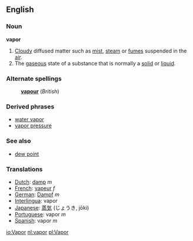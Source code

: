==English==
===Noun===
'''vapor'''
{{wikipedia}}
#[[Cloud]]y diffused matter such as [[mist]], [[steam]] or [[fume]]s suspended in the [[air]].
#The [[gaseous]] state of a substance that is normally a [[solid]] or [[liquid]].

===Alternate spellings===
:'''[[vapour]]''' (''British'')

===Derived phrases===
*[[water vapor]]
*[[vapor pressure]]

===See also===
*[[dew point]]

===Translations===
*[[Dutch]]: [[damp]] ''m''
*[[French]]: [[vapeur]] ''f''
*[[German]]: [[Dampf]] ''m''
*[[Interlingua]]: vapor
*[[Japanese]]: [[蒸気]] (じょうき, jōki)
*[[Portuguese]]: vapor ''m''
*[[Spanish]]: vapor ''m''

[[io:Vapor]]
[[nl:vapor]]
[[pl:Vapor]]